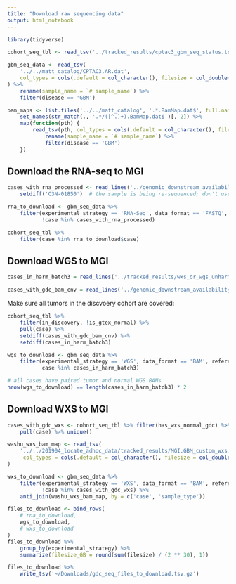 ```yaml
---
title: "Download raw sequencing data"
output: html_notebook
---
```


```r
library(tidyverse)
```

```r
cohort_seq_tbl <- read_tsv('../tracked_results/cptac3_gbm_seq_status.tsv')
```


```r
gbm_seq_data <- read_tsv(
    '../../matt_catalog/CPTAC3.AR.dat',
    col_types = cols(.default = col_character(), filesize = col_double())
) %>%
    rename(sample_name = `# sample_name`) %>%
    filter(disease == 'GBM') 
```

```r
bam_maps <- list.files('../../matt_catalog', '.*.BamMap.dat$', full.names = TRUE) %>%
    set_names(str_match(., '.*/([^.]+).BamMap.dat$')[, 2]) %>%
    map(function(pth) {
        read_tsv(pth, col_types = cols(.default = col_character(), filesize = col_double())) %>%
            rename(sample_name = `# sample_name`) %>%
            filter(disease == 'GBM')
    })
```



## Download the RNA-seq to MGI
```r
cases_with_rna_processed <- read_lines('../genomic_downstream_availability/cases_with_rna_processed.list') %>%
    setdiff('C3N-01850')  # the sample is being re-sequenced; don't use the current one
```

```r
rna_to_download <- gbm_seq_data %>%
    filter(experimental_strategy == 'RNA-Seq', data_format == 'FASTQ',
           !case %in% cases_with_rna_processed)
```

```r
cohort_seq_tbl %>%
    filter(case %in% rna_to_download$case)
```


## Download WGS to MGI
```r
cases_in_harm_batch3 = read_lines('../tracked_results/wxs_or_wgs_unharmonized_cases.list')
```

```r
cases_with_gdc_bam_cnv = read_lines('../genomic_downstream_availability/cases_with_gdc_harmonized_wgs_somatic_cnv.list')
```

Make sure all tumors in the discvoery cohort are covered:
```r
cohort_seq_tbl %>% 
    filter(in_discovery, !is_gtex_normal) %>%
    pull(case) %>%
    setdiff(cases_with_gdc_bam_cnv) %>% 
    setdiff(cases_in_harm_batch3)
```


```r
wgs_to_download <- gbm_seq_data %>%
    filter(experimental_strategy == 'WGS', data_format == 'BAM', reference == 'hg38', 
           case %in% cases_in_harm_batch3)

# all cases have paired tumor and normal WGS BAMs
nrow(wgs_to_download) == length(cases_in_harm_batch3) * 2
```


## Download WXS to MGI
```r
cases_with_gdc_wxs <- cohort_seq_tbl %>% filter(has_wxs_normal_gdc) %>% 
    pull(case) %>% unique()

washu_wxs_bam_map <- read_tsv(
    '../../201904_locate_adhoc_data/tracked_results/MGI.GBM_custom_wxs.BamMap.dat',
     col_types = cols(.default = col_character(), filesize = col_double())
)
```

```r
wxs_to_download <- gbm_seq_data %>%
    filter(experimental_strategy == 'WXS', data_format == 'BAM', reference == 'hg19', 
           !case %in% cases_with_gdc_wxs) %>%
    anti_join(washu_wxs_bam_map, by = c('case', 'sample_type'))
```


```r
files_to_download <- bind_rows(
    # rna_to_download,
    wgs_to_download,
    # wxs_to_download
)
files_to_download %>% 
    group_by(experimental_strategy) %>%
    summarize(filesize_GB = round(sum(filesize) / (2 ** 30), 1))
```

```r
files_to_download %>%
    write_tsv('~/Downloads/gdc_seq_files_to_download.tsv.gz')
```

